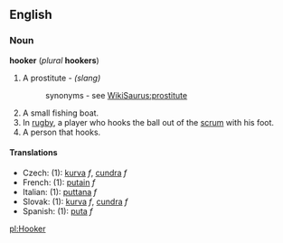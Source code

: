 ==English==
===Noun===
'''hooker''' (''plural'' '''hookers''')

#A prostitute - ''(slang)''
#:synonyms - see [[WikiSaurus:prostitute]]
#A small fishing boat.
#In [[rugby]], a player who hooks the ball out of the [[scrum]] with his foot.
#A person that hooks.


==== Translations ====
*Czech: (1): [[kurva]] ''f'', [[cundra]] ''f''
*French: (1): [[putain]] ''f''
*Italian: (1): [[puttana]] ''f''
*Slovak: (1): [[kurva]] ''f'', [[cundra]] ''f''
*Spanish: (1): [[puta]] ''f''

[[pl:Hooker]]